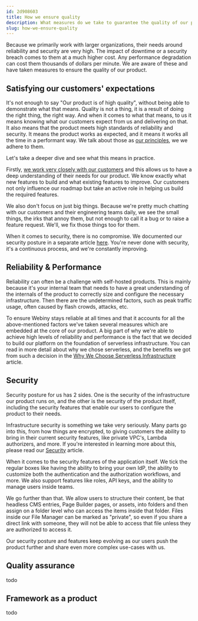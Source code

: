 ```yaml
---
id: 2d908603
title: How we ensure quality
description: What measures do we take to guarantee the quality of our product
slug: how-we-ensure-quality
---
```


Because we primarily work with larger organizations, their needs around reliability and security are very high. The impact of downtime or a security breach comes to them at a much higher cost. Any performance degradation can cost them thousands of dollars per minute. We are aware of these and have taken measures to ensure the quality of our product.

## Satisfying our customers' expectations

It's not enough to say "Our product is of high quality", without being able to demonstrate what that means. Quality is not a thing, it is a result of doing the right thing, the right way. And when it comes to what that means, to us it means knowing what our customers expect from us and delivering on that. It also means that the product meets high standards of reliability and security. It means the product works as expected, and it means it works all the time in a performant way. We talk about those as [our principles](/docs/handbook/company/why-webiny-exists#rooted-in-the-first-principles), we we adhere to them.

Let's take a deeper dive and see what this means in practice. 

Firstly, [we work very closely with our customers](/docs/handbook/company/deciding-what-features-to-build#customer-driven-roadmap) and this allows us to have a deep understanding of their needs for our product. We know exactly what new features to build and what existing features to improve. Our customers not only influence our roadmap but take an active role in helping us build the required features. 

We also don't focus on just big things. Because we're pretty much chatting with our customers and their engineering teams daily, we see the small things, the irks that annoy them, but not enough to call it a bug or to raise a feature request. We'll, we fix those things too for them.

When it comes to security, there is no compromise. We documented our security posture in a separate article [here](/docs/overview/features/security). You're never done with security, it's a continuous process, and we're constantly improving.

## Reliability & Performance

Reliability can often be a challenge with self-hosted products. This is mainly because it's your internal team that needs to have a great understanding of the internals of the product to correctly size and configure the necessary infrastructure. Then there are the undetermined factors, such as peak traffic usage, often caused by flash crowds, attacks, etc. 

To ensure Webiny stays reliable at all times and that it accounts for all the above-mentioned factors we've taken several measures which are embedded at the core of our product. A big part of why we're able to achieve high levels of reliability and performance is the fact that we decided to build our platform on the foundation of serverless infrastructure. You can read in more detail about why we chose serverless, and the benefits we got from such a decision in the [Why We Choose Serverless Infrastructure](/docs/handbook/company/why-we-chose-serverless) article. 


## Security 

Security posture for us has 2 sides. One is the security of the infrastructure our product runs on, and the other is the security of the product itself, including the security features that enable our users to configure the product to their needs.

Infrastructure security is something we take very seriously. Many parts go into this, from how things are encrypted, to giving customers the ability to bring in their current security features, like private VPC's, Lambda authorizers, and more. If you're interested in learning more about this, please read our [Security](/docs/overview/features/security) article.

When it comes to the security features of the application itself. We tick the regular boxes like having the ability to bring your own IdP, the ability to customize both the authentication and the authorization workflows, and more. We also support features like roles, API keys, and the ability to manage users inside teams. 

We go further than that. We allow users to structure their content, be that headless CMS entries, Page Builder pages, or assets, into folders and then assign on a folder level who can access the items inside that folder. Files inside our File Manager can be marked as "private", so even if you share a direct link with someone, they will not be able to access that file unless they are authorized to access it. 

Our security posture and features keep evolving as our users push the product further and share even more complex use-cases with us. 


## Quality assurance

todo

## Framework as a product

todo
